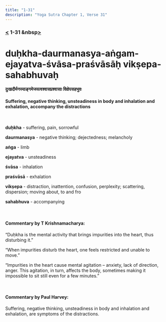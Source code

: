```yaml
---
title: "1-31"
description: "Yoga Sutra Chapter 1, Verse 31"
---
```


### [<](/Chapter-1/1-30/) 1-31 &nbsp[>](/Chapter-1/1-32/)

# duḥkha-daurmanasya-aṅgam-ejayatva-śvāsa-praśvāsāḥ vikṣepa-sahabhuvaḥ

#### दुःखदौर्मनस्याङ्गमेजयत्वश्वासप्रश्वासाः विक्षेपसहभुवः

#### Suffering, negative thinking, unsteadiness in body and inhalation and exhalation, accompany the distractions

<br />

**duḥkha** - suffering, pain, sorrowful <br />

**daurmanasya** - negative thinking; dejectedness; melancholy <br />

**aṅga** - limb <br />

**ejayatva** - unsteadiness <br />

**śvāsa** - inhalation <br />

**praśvāsā** - exhalation <br />

**vikṣepa** - distraction, inattention, confusion, perplexity; scattering, dispersion; moving about, to and fro <br />

**sahabhuva** - accompanying

<br />

#### Commentary by T Krishnamacharya:

“Duḥkha is the mental activity
that brings impurities into the heart,
thus disturbing it.”

“When impurities disturb the heart,
one feels restricted and unable to move.”

“Impurities in the heart cause mental agitation
– anxiety, lack of direction, anger.
This agitation, in turn, affects the body,
sometimes making it impossible to sit still even for a few minutes.”

<br />

#### Commentary by Paul Harvey:

Suffering,
negative thinking,
unsteadiness in body and inhalation and exhalation,
are symptoms of the distractions.
